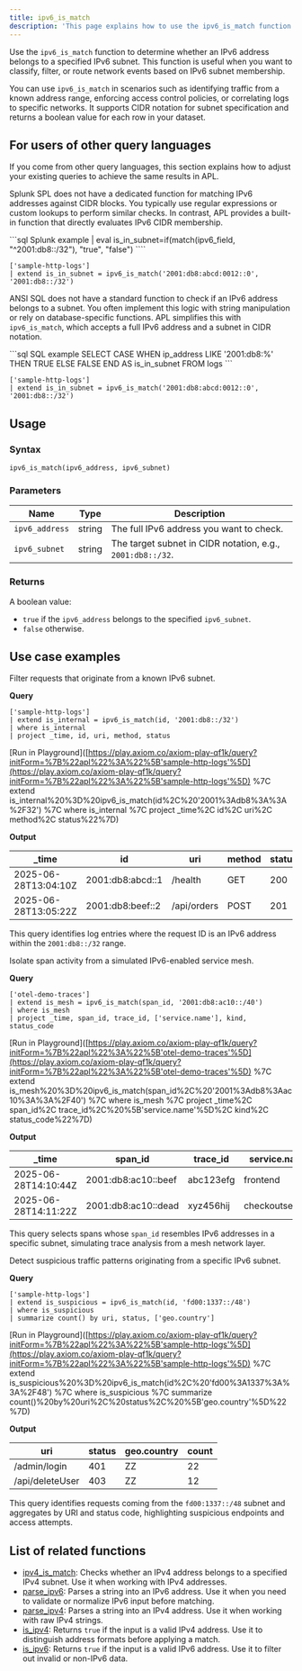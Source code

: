```yaml
---
title: ipv6_is_match
description: 'This page explains how to use the ipv6_is_match function in APL.'
---
```


Use the `ipv6_is_match` function to determine whether an IPv6 address belongs to a specified IPv6 subnet. This function is useful when you want to classify, filter, or route network events based on IPv6 subnet membership. 

You can use `ipv6_is_match` in scenarios such as identifying traffic from a known address range, enforcing access control policies, or correlating logs to specific networks. It supports CIDR notation for subnet specification and returns a boolean value for each row in your dataset.

## For users of other query languages

If you come from other query languages, this section explains how to adjust your existing queries to achieve the same results in APL.

<AccordionGroup>
<Accordion title="Splunk SPL users">

Splunk SPL does not have a dedicated function for matching IPv6 addresses against CIDR blocks. You typically use regular expressions or custom lookups to perform similar checks. In contrast, APL provides a built-in function that directly evaluates IPv6 CIDR membership.

<CodeGroup>
```sql Splunk example
| eval is_in_subnet=if(match(ipv6_field, "^2001:db8::/32"), "true", "false")
````

```kusto APL equivalent
['sample-http-logs']
| extend is_in_subnet = ipv6_is_match('2001:db8:abcd:0012::0', '2001:db8::/32')
```

</CodeGroup>

</Accordion>
<Accordion title="ANSI SQL users">

ANSI SQL does not have a standard function to check if an IPv6 address belongs to a subnet. You often implement this logic with string manipulation or rely on database-specific functions. APL simplifies this with `ipv6_is_match`, which accepts a full IPv6 address and a subnet in CIDR notation.

<CodeGroup>
```sql SQL example
SELECT CASE 
  WHEN ip_address LIKE '2001:db8:%' THEN TRUE 
  ELSE FALSE 
END AS is_in_subnet
FROM logs
```

```kusto APL equivalent
['sample-http-logs']
| extend is_in_subnet = ipv6_is_match('2001:db8:abcd:0012::0', '2001:db8::/32')
```

</CodeGroup>

</Accordion>
</AccordionGroup>

## Usage

### Syntax

```kusto
ipv6_is_match(ipv6_address, ipv6_subnet)
```

### Parameters

| Name           | Type   | Description                                                |
| -------------- | ------ | ---------------------------------------------------------- |
| `ipv6_address` | string | The full IPv6 address you want to check.                   |
| `ipv6_subnet`  | string | The target subnet in CIDR notation, e.g., `2001:db8::/32`. |

### Returns

A boolean value:

* `true` if the `ipv6_address` belongs to the specified `ipv6_subnet`.
* `false` otherwise.

## Use case examples

<Tabs>
<Tab title="Log analysis">

Filter requests that originate from a known IPv6 subnet.

**Query**

```kusto
['sample-http-logs']
| extend is_internal = ipv6_is_match(id, '2001:db8::/32')
| where is_internal
| project _time, id, uri, method, status
```

\[Run in Playground]\([https://play.axiom.co/axiom-play-qf1k/query?initForm=%7B%22apl%22%3A%22%5B'sample-http-logs'%5D](https://play.axiom.co/axiom-play-qf1k/query?initForm=%7B%22apl%22%3A%22%5B'sample-http-logs'%5D) %7C extend is\_internal%20%3D%20ipv6\_is\_match(id%2C%20'2001%3Adb8%3A%3A%2F32') %7C where is\_internal %7C project \_time%2C id%2C uri%2C method%2C status%22%7D)

**Output**

| \_time               | id                 | uri         | method | status |
| -------------------- | ------------------ | ----------- | ------ | ------ |
| 2025-06-28T13:04:10Z | 2001\:db8\:abcd::1 | /health     | GET    | 200    |
| 2025-06-28T13:05:22Z | 2001\:db8\:beef::2 | /api/orders | POST   | 201    |

This query identifies log entries where the request ID is an IPv6 address within the `2001:db8::/32` range.

</Tab>
<Tab title="OpenTelemetry traces">

Isolate span activity from a simulated IPv6-enabled service mesh.

**Query**

```kusto
['otel-demo-traces']
| extend is_mesh = ipv6_is_match(span_id, '2001:db8:ac10::/40')
| where is_mesh
| project _time, span_id, trace_id, ['service.name'], kind, status_code
```

\[Run in Playground]\([https://play.axiom.co/axiom-play-qf1k/query?initForm=%7B%22apl%22%3A%22%5B'otel-demo-traces'%5D](https://play.axiom.co/axiom-play-qf1k/query?initForm=%7B%22apl%22%3A%22%5B'otel-demo-traces'%5D) %7C extend is\_mesh%20%3D%20ipv6\_is\_match(span\_id%2C%20'2001%3Adb8%3Aac10%3A%3A%2F40') %7C where is\_mesh %7C project \_time%2C span\_id%2C trace\_id%2C%20%5B'service.name'%5D%2C kind%2C status\_code%22%7D)

**Output**

| \_time               | span\_id              | trace\_id | service.name    | kind   | status\_code |
| -------------------- | --------------------- | --------- | --------------- | ------ | ------------ |
| 2025-06-28T14:10:44Z | 2001\:db8\:ac10::beef | abc123efg | frontend        | server | OK           |
| 2025-06-28T14:11:22Z | 2001\:db8\:ac10::dead | xyz456hij | checkoutservice | client | OK           |

This query selects spans whose `span_id` resembles IPv6 addresses in a specific subnet, simulating trace analysis from a mesh network layer.

</Tab>
<Tab title="Security logs">

Detect suspicious traffic patterns originating from a specific IPv6 subnet.

**Query**

```kusto
['sample-http-logs']
| extend is_suspicious = ipv6_is_match(id, 'fd00:1337::/48')
| where is_suspicious
| summarize count() by uri, status, ['geo.country']
```

\[Run in Playground]\([https://play.axiom.co/axiom-play-qf1k/query?initForm=%7B%22apl%22%3A%22%5B'sample-http-logs'%5D](https://play.axiom.co/axiom-play-qf1k/query?initForm=%7B%22apl%22%3A%22%5B'sample-http-logs'%5D) %7C extend is\_suspicious%20%3D%20ipv6\_is\_match(id%2C%20'fd00%3A1337%3A%3A%2F48') %7C where is\_suspicious %7C summarize count()%20by%20uri%2C%20status%2C%20%5B'geo.country'%5D%22%7D)

**Output**

| uri             | status | geo.country | count |
| --------------- | ------ | ----------- | ----- |
| /admin/login    | 401    | ZZ          | 22    |
| /api/deleteUser | 403    | ZZ          | 12    |

This query identifies requests coming from the `fd00:1337::/48` subnet and aggregates by URI and status code, highlighting suspicious endpoints and access attempts.

</Tab>
</Tabs>

## List of related functions

* [ipv4\_is\_match](/apl/ip-functions/ipv4_is_match): Checks whether an IPv4 address belongs to a specified IPv4 subnet. Use it when working with IPv4 addresses.
* [parse\_ipv6](/apl/ip-functions/parse_ipv6): Parses a string into an IPv6 address. Use it when you need to validate or normalize IPv6 input before matching.
* [parse\_ipv4](/apl/ip-functions/parse_ipv4): Parses a string into an IPv4 address. Use it when working with raw IPv4 strings.
* [is\_ipv4](/apl/ip-functions/is_ipv4): Returns `true` if the input is a valid IPv4 address. Use it to distinguish address formats before applying a match.
* [is\_ipv6](/apl/ip-functions/is_ipv6): Returns `true` if the input is a valid IPv6 address. Use it to filter out invalid or non-IPv6 data.
